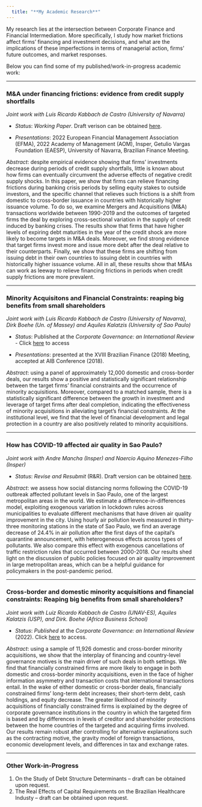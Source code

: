 ```yaml
---
  title: "**My Academic Research**"
---
```


My research lies at the intersection between Corporate Finance and Financial Intermediation. More specifically, I study how market frictions affect firms' financing and investment decisions, and what are the implications of these imperfections in terms of managerial action, firms' future outcomes, and market responses.


Below you can find some of my published/work-in-progress academic work:

------------------------------------------------------------------------

### **M\&A under financing frictions: evidence from credit supply shortfalls**

*Joint work with Luis Ricardo Kabbach de Castro (University of Navarra)*

* *Status*: *Working Paper*. Draft verison can be obtained [here](https://drive.google.com/file/d/1ygV2IDf6Osjm8oDvdmeKlWGkxpEVCXXo/view?usp=share_link).

* *Presentations*: 2022 European Financial Management Association (EFMA), 2022 Academy of Management (AOM), Insper, Getulio Vargas Foundation (EAESP), University of Navarra, Brazilian Finance Meeting.

*Abstract*: despite empirical evidence showing that firms' investments decrease during periods of credit supply shortfalls, little is known about how firms can eventually circumvent the adverse effects of negative credit supply shocks. In this paper, we show that firms can relieve financing frictions during banking crisis periods by selling equity stakes to outside investors, and the specific channel that relieves such frictions is a shift from domestic to cross-border issuance in countries with historically higher issuance volume. To do so, we examine Mergers and Acquisitions (M\&A) transactions worldwide between 1990-2019 and the outcomes of targeted firms \textit{ex-post} the deal by exploring cross-sectional variation in the supply of credit induced by banking crises. The results show that firms that have higher levels of expiring debt maturities in the year of the credit shock are more likely to become targets in M\&A deals. Moreover, we find strong evidence that target firms invest more and issue more debt after the deal relative to their counterparts. Finally, we show that these firms are shifting from issuing debt in their own countries to issuing debt in countries with historically higher issuance volume. All in all, these results show that M\&As can work as leeway to relieve financing frictions in periods when credit supply frictions are more prevalent.

------------------------------------------------------------------------

### **Minority Acquisitons and Financial Constraints: reaping big benefits from small shareholders**

*Joint work with Luis Ricardo Kabbach de Castro (University of Navarra), Dirk Boehe (Un. of Massey) and Aquiles Kalatzis (University of Sao Paulo)*

* *Status*: Published at the *Corporate Governance: an International Review* - Click [here](https://onlinelibrary.wiley.com/doi/full/10.1111/corg.12466) to access

* *Presentations*: presented at the XVIII Brazilian Finance (2018) Meeting, accepted at AIB Conference (2018).

*Abstract*: using a panel of approximately 12,000 domestic and cross-border deals, our results show a positive and statistically significant relationship between the target firms' financial constraints and the occurrence of minority acquisitions. Moreover, compared to a matched sample, there is a statistically significant difference between the growth in investment and leverage of target firms after deal completion, indicating the effectiveness of minority acquisitions in alleviating target's financial constraints. At the institutional level, we find that the level of financial development and legal protection in a country are also positively related to minority acquisitions.

------------------------------------------------------------------------

### **How has COVID-19 affected air quality in Sao Paulo?**

*Joint work with Andre Mancha (Insper) and Naercio Aquino Menezes-Filho (Insper)*

* *Status*: *Revise and Resubmit* (R\&R). Draft version can be obtained [here](https://drive.google.com/file/d/1CzMH34--fD5PcYu8mwWdfU1A641M4-Hy/view?usp=share_link).

*Abstract*: we assess how social distancing norms following the COVID-19 outbreak affected pollutant levels in Sao Paulo, one of the largest metropolitan areas in the world. We estimate a difference-in-differences model, exploiting exogenous variation in lockdown rules across municipalities to evaluate different mechanisms that have driven air quality improvement in the city. Using hourly air pollution levels measured in thirty-three monitoring stations in the state of Sao Paulo, we find an average decrease of 24.4% in air pollution after the first days of the capital's quarantine announcement, with heterogeneous effects across types of pollutants. We also compare this effect with exogenous cancellations of traffic restriction rules that occurred between 2000-2018. Our results shed light on the discussion of public policies focused on air quality improvement in large metropolitan areas, which can be a helpful guidance for policymakers in the post-pandemic period.


------------------------------------------------------------------------

### **Cross-border and domestic minority acquisitions and financial constraints: Reaping big benefits from small shareholders?**

*Joint work with Luiz Ricardo Kabbach de Castro (UNAV-ES), Aquiles Kalatzis (USP), and Dirk. Boehe (Africa Business School)*

* *Status*: *Published* at the *Corporate Governance: an International Review* (2022). Click [here](https://onlinelibrary.wiley.com/doi/full/10.1111/corg.12466) to access.

*Abstract*: using a sample of 11,926 domestic and cross-border minority acquisitions, we show that the interplay of financing and country-level governance motives is the main driver of such deals in both settings. We find that financially constrained firms are more likely to engage in both domestic and cross-border minority acquisitions, even in the face of higher information asymmetry and transaction costs that international transactions entail. In the wake of either domestic or cross-border deals, financially constrained firms' long-term debt increases; their short-term debt, cash holdings, and equity decrease. The greater likelihood of minority acquisitions of financially constrained firms is explained by the degree of corporate governance institutions in the country in which the targeted firm is based and by differences in levels of creditor and shareholder protections between the home countries of the targeted and acquiring firms involved. Our results remain robust after controlling for alternative explanations such as the contracting motive, the gravity model of foreign transactions, economic development levels, and differences in tax and exchange rates.


------------------------------------------------------------------------



### **Other Work-in-Progress**

1. On the Study of Debt Structure Determinants -- draft can be obtained upon request.
2. The Real Effects of Capital Requirements on the Brazilian Healthcare Industy -- draft can be obtained upon request.
